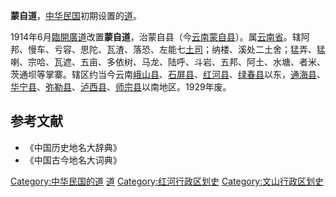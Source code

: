 '''蒙自道'''，[[中华民国|中华民国]]初期设置的[[道_(行政区划)|道]]。

1914年6月[[臨開廣道|臨開廣道]]改置'''蒙自道'''，治蒙自县（今[[云南|云南]][[蒙自县|蒙自县]]）。属[[云南省_(中华民国)|云南省]]。辖阿邦、慢车、亏容、思陀、瓦渣、落恐、左能七[[土司|土司]]；纳楼、溪处二土舍；猛弄、猛喇、宗哈、瓦遮、五亩、多依树、马龙、陆呼、斗岩、五邦、阿土、水塘、者米、茨通坝等掌寨。辖区约当今云南[[峨山县|峨山县]]、[[石屏县|石屏县]]、[[红河县|红河县]]、[[绿春县|绿春县]]以东，[[通海县|通海县]]、[[华宁县|华宁县]]、[[弥勒县|弥勒县]]、[[泸西县|泸西县]]、[[师宗县|师宗县]]以南地区。1929年废。
==参考文献==
* 《中国历史地名大辞典》
* 《中国古今地名大词典》
{{中华民国的道|nocat}}
{{北洋政府行政區劃|nocat}}
{{云南省历史二级政区|nocat}}
{{中华民国大陆时期行政区划小作品}}
[[Category:中华民国的道|Category:中华民国的道]]
[[Category:中华民国云南省行政区划|道]]
[[Category:红河行政区划史|Category:红河行政区划史]]
[[Category:文山行政区划史|Category:文山行政区划史]]